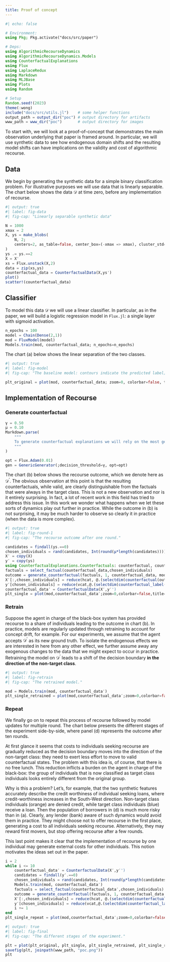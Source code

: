```yaml
---
title: Proof of concept
---
```


```julia
#| echo: false

# Environment:
using Pkg; Pkg.activate("docs/src/paper")

# Deps:
using AlgorithmicRecourseDynamics
using AlgorithmicRecourseDynamics.Models
using CounterfactualExplanations
using Flux
using LaplaceRedux
using Markdown
using MLJBase
using Plots
using Random

# Setup
Random.seed!(2023)
theme(:wong)
include("docs/src/utils.jl")    # some helper functions
output_path = output_dir("poc") # output directory for artifacts
www_path = www_dir("poc")       # output directory for images
```

To start with, we will look at a proof-of-concept that demonstrates the main observation underlying that paper is framed around. In particular, we will use synthetic data to see how endogenous domain shifts and the resulting model shifts can have implications on the validity and cost of algorithmic recourse.

## Data

We begin by generating the synthetic data for a simple binary classification problem. For illustrative purposes we will use data that is linearly separable. The chart below shows the data $\mathcal{D}$ at time zero, before any implementation of recourse.

```julia
#| output: true
#| label: fig-data
#| fig-cap: "Linearly separable synthetic data"

N = 1000
xmax = 2
X, ys = make_blobs(
    N, 2; 
    centers=2, as_table=false, center_box=(-xmax => xmax), cluster_std=0.1
)
ys .= ys.==2
X = X'
xs = Flux.unstack(X,2)
data = zip(xs,ys)
counterfactual_data = CounterfactualData(X,ys')
plot()
scatter!(counterfactual_data)
```

## Classifier 

To model this data $\mathcal{D}$ we will use a linear classifier. In particular, as in the paper, we will build a logistic regression model in `Flux.jl`: a single layer with sigmoid activation. 

```julia
n_epochs = 100
model = Chain(Dense(2,1))
mod = FluxModel(model)
Models.train(mod, counterfactual_data; n_epochs=n_epochs)
```

The chart (a) below shows the linear separation of the two classes.

```julia
#| output: true
#| label: fig-model
#| fig-cap: "The baseline model: contours indicate the predicted label; dots indicate observed data points."

plt_original = plot(mod, counterfactual_data; zoom=0, colorbar=false, title="(a)")
```

## Implementation of Recourse

### Generate counterfactual

```julia
γ = 0.50
μ = 0.10
Markdown.parse(
    """
    To generate counterfactual explanations we will rely on the most generic approach. As our decision threshold we will use $(γ*100)% here. In other words, the counterfactual is considered as valid, as soon as the classifier is more convinced that it belongs to the target class (blue) than the non-target class (orange). In each round we will implement recourse for $(μ * 100)% of the individuals in the non-target class. 
    """
)
```

```julia
opt = Flux.Adam(0.01)
gen = GenericGenerator(;decision_threshold=γ, opt=opt)
```

The chart (b) below shows the recourse outcome, which we denote here as $\mathcal{D}^{\prime}$. The obvious observation at this point is that the resulting counterfactuals, while valid, are clearly distinguishable from the factuals that were always in the target class. This is not a new observation and nor is it entirely surprising. In fact, a lot of recent work in this field has tried to address this issue. In this work we wonder what happens when we let these sorts of dynamics play out further in practice. While the outcome in (b) is not surprising, it may be much harder to observe so clearly it in practice (when the data is more complex).

```julia
#| output: true
#| label: fig-round-1
#| fig-cap: "The recourse outcome after one round."

candidates = findall(ys.==0)
chosen_individuals = rand(candidates, Int(round(μ*length(candidates))))
X′ = copy(X)
y′ = copy(ys)
using CounterfactualExplanations.Counterfactuals: counterfactual, counterfactual_label
factuals = select_factual(counterfactual_data,chosen_individuals)
outcome = generate_counterfactual(factuals, 1, counterfactual_data, mod, gen; initialization=:identity)
X′[:,chosen_individuals] = reduce(hcat, @.(selectdim(counterfactual(outcome), 3, 1)))
y′[chosen_individuals] = reduce(vcat,@.(selectdim(counterfactual_label(outcome),3,1)))
counterfactual_data′ = CounterfactualData(X′,y′')
plt_single = plot(mod,counterfactual_data′;zoom=0,colorbar=false,title="(b)")
```

### Retrain

Suppose the agent in charge of the black-box system has provided recourse to a share of individuals leading to the outcome in chart (b). In practice, models are regularly updated through retraining to account for concept drift, for example. For our experiments, we assume that the agent accepts $\mathcal{D}^{\prime}$ as its new ground truth. To isolate the endogenous effects we are interested in here from any other effect, we further assume away any exogenous changes to the data that we might expect to occur in practice. Retraining the model on $\mathcal{D}^{\prime}$ leads to a shift of the decision boundary **in the direction of the non-target class**. 

```julia
#| output: true
#| label: fig-retrain
#| fig-cap: "The retrained model."

mod = Models.train(mod, counterfactual_data′)
plt_single_retrained = plot(mod,counterfactual_data′;zoom=0,colorbar=false,title="(c)")
```

### Repeat

We finally go on to repeat this process of recourse followed by model updates for multiple round. The chart below presents the different stages of the experiment side-by-side, where panel (d) represents the outcome after ten rounds. 

At first glance it seems that costs to individuals seeking recourse are gradually reduced as the decision boundary moves into the direction of the non-target class: they need to exert less effort to move to valid counterfactual states. The problem with this idea is, of course, that there is no free lunch. This reduction inflicts a burden on the agent in charge of the black-box: the group of individuals that is now classified as target class individuals looks entirely different from the original group. 

Why is this a problem? Let's, for example, that the two synthetic features accurately describe the credit worthiness of individual seeking loans, where credit-worthiness increases in the South-West direction. Non-target class individuals (orange) are denied credit, while target class individuals (blue) receive a loan. Then the population of borrowers in (d) is much more risky than in (a). Clearly, any lender (bank) aware of such dynamics would avoid them in practice. They might choose not to offer recourse in the first place, generating a cost to all individuals seeking recourse. Alternatively, they may reward first movers, but stop offering recourse after a few rounds. 

This last point makes it clear that the implementation of recourse by one individual may generate external costs for other individuals. This notion motivates the ideas set out in the paper.

```julia
i = 2
while i <= 10
    counterfactual_data′ = CounterfactualData(X′,y′')
    candidates = findall(y′.==0)
    chosen_individuals = rand(candidates, Int(round(μ*length(candidates))))
    Models.train(mod, counterfactual_data′)
    factuals = select_factual(counterfactual_data′,chosen_individuals)
    outcome = generate_counterfactual(factuals, 1, counterfactual_data′, mod, gen; initialization=:identity)
    X′[:,chosen_individuals] = reduce(hcat, @.(selectdim(counterfactual(outcome), 3, 1)))
    y′[chosen_individuals] = reduce(vcat,@.(selectdim(counterfactual_label(outcome),3,1)))
    i += 1
end
plt_single_repeat = plot(mod,counterfactual_data′;zoom=0,colorbar=false,title="(d)")
```

```julia
#| output: true
#| label: fig-final
#| fig-cap: "The different stages of the experiment."

plt = plot(plt_original, plt_single, plt_single_retrained, plt_single_repeat, layout=(1,4), legend=false, axis=nothing, size=(600,165))
savefig(plt, joinpath(www_path, "poc.png"))
plt
```